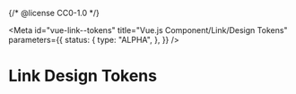 {/* @license CC0-1.0 */}


<Meta
  id="vue-link--tokens"
  title="Vue.js Component/Link/Design Tokens"
  parameters={{
    status: {
      type: "ALPHA",
    },
  }}
/>

# Link Design Tokens

<ComponentTokensSection tokens={tokens} definition={tokensDefinitionLink} component="utrecht-link" />
